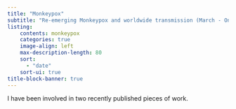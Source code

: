 ```yaml
---
title: "Monkeypox"
subtitle: "Re-emerging Monkeypox and worldwide transmission (March - Ongoing 2022)"
listing:
    contents: monkeypox
    categories: true
    image-align: left
    max-description-length: 80
    sort:
      - "date"
    sort-ui: true
title-block-banner: true
---
```


I  have been involved in two recently published pieces of work.

::: {#monkeypox}

:::
